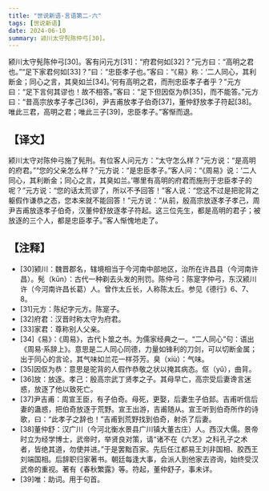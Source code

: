 ```yaml
---
title: "世说新语-言语第二-六"
tags: [世说新语]
date: 2024-06-10
summary: 颍川太守髡陈仲弓[30]。
---
```

颍川太守髡陈仲弓[30]。客有问元方[31]：“府君何如[32]？”元方曰：“高明之君也。”“足下家君何如[33]？”曰：“忠臣孝子也。”客曰：“《易》称：‘二人同心，其利断金；同心之言，其臭如兰[34]。’何有高明之君，而刑忠臣孝子者乎？”元方曰：“足下言何其谬也！故不相答。”客曰：“足下但因伛为恭[35]，而不能答。”元方曰：“昔高宗放孝子孝己[36]，尹吉甫放孝子伯奇[37]，董仲舒放孝子符起[38]。唯此三君，高明之君；唯此三子[39]，忠臣孝子。”客惭而退。

## 【译文】

颍川太守对陈仲弓施了髡刑。有位客人问元方：“太守怎么样？”元方说：“是高明的府君。”“您的父亲怎么样？”元方说：“是忠臣孝子。”客人问：“《周易》说：‘二人同心，其利断金；同心之言，其臭如兰。’哪里有高明的府君而施刑于忠臣孝子的呢？”元方说：“您的话太荒谬了，所以不予回答！”客人说：“您这不过是把驼背之躯假作谦恭之态，您本来就不能回答！”元方说：“从前，殷高宗放逐孝子孝己，周尹吉甫放逐孝子伯奇，汉董仲舒放逐孝子符起。这三位先生，都是高明的君子；被放逐的三个人，都是忠臣孝子。”客人惭愧地走了。

## 【注释】

- [30]颍川：魏晋郡名，辖境相当于今河南中部地区，治所在许昌县（今河南许昌）。髡（kūn）：古代一种剃去头发的刑罚。陈仲弓：陈寔字仲弓，东汉颍川许（今河南许昌长葛）人。曾作太丘长，人称陈太丘。参见《德行》6、7、8。
- [31]元方：陈纪字元方。陈寔子。
- [32]府君：汉晋时称太守为府君。
- [33]家君：尊称别人父亲。
- [34]《易》：《周易》，古代卜筮之书。为儒家经典之一。“二人同心”句：语出《周易·系辞上》。意思是二人同心同德，力量如锋利的刀剑，可以切断金属；出于同心的言论，其气味如兰花一样芬芳。臭（xiù）：气味。
- [35]因伛为恭：意思是驼背的人假作恭敬之状以掩其病态。伛（yǔ），曲背。
- [36]放：放逐。孝己：殷高宗武丁贤孝之子。其母早亡，高宗受后妻谗言迷惑，放逐了他以致死亡。
- [37]尹吉甫：周宣王臣，有子伯奇。母死，更娶，后妻生子伯邽。吉甫听信后妻的蛊惑，把伯奇放逐于荒野。宣王出游，吉甫随从。宣王听到伯奇所作的诗歌，曰：“此孝子之辞也！”吉甫到荒野找到伯奇，射杀了后妻。
- [38]董仲舒：汉广川（今河北衡水景县广川镇大董古庄）人。西汉大儒。景帝时立为经学博士，武帝时，举贤良对策，请“诸不在《六艺》之科孔子之术者，皆绝其道，勿使并进。”于是罢黜百家。先后任江都易王刘非国相、胶西王刘端国相。后辞职归家著书。朝廷每逢大事，会派人到他家去咨询，始终受汉武帝的重视。著有《春秋繁露》等。符起，董仲舒子，事未详。
- [39]唯：助词。用于句首。

